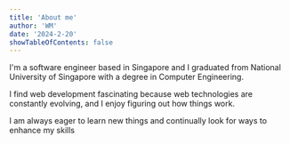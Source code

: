 ```yaml
---
title: 'About me'
author: 'WM'
date: '2024-2-20'
showTableOfContents: false
---
```


I'm a software engineer based in Singapore and I graduated from National University of Singapore with a degree in Computer Engineering.

I find web development fascinating because web technologies are constantly evolving, and I enjoy figuring out how things work.

I am always eager to learn new things and continually look for ways to enhance my skills